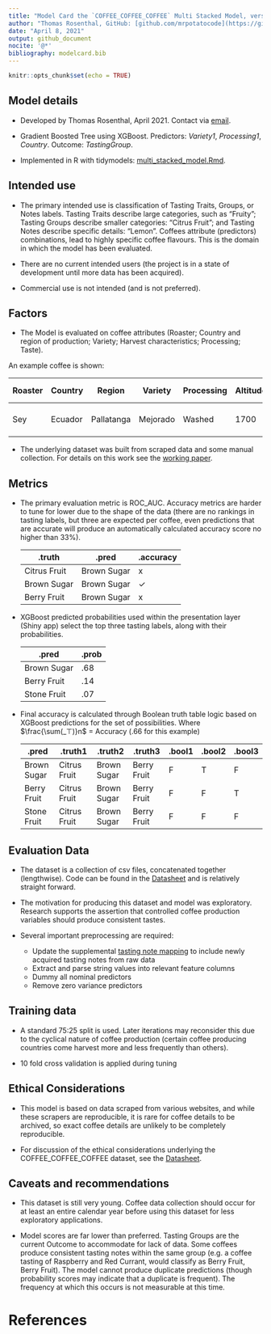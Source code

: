 ```yaml
---
title: "Model Card the `COFFEE_COFFEE_COFFEE` Multi Stacked Model, version 0.1"
author: "Thomas Rosenthal, GitHub: [github.com/mrpotatocode](https://github.com/mrpotatocode), "
date: "April 8, 2021"
output: github_document
nocite: '@*'
bibliography: modelcard.bib
---
```


```r
knitr::opts_chunk$set(echo = TRUE)
```

## Model details

- Developed by Thomas Rosenthal, April 2021. Contact via [email](t.rose.github@protonmail.com).

- Gradient Boosted Tree using XGBoost. Predictors: _Variety1_, _Processing1_, _Country_. Outcome: _TastingGroup_.

- Implemented in R with tidymodels: [multi_stacked_model.Rmd](https://github.com/mrpotatocode/COFFEE_COFFEE_COFFEE/blob/main/scripts/draft_multi_stacked_model.Rmd).

## Intended use

- The primary intended use is classification of Tasting Traits, Groups, or Notes labels. Tasting Traits describe large categories, such as "Fruity"; Tasting Groups describe smaller categories:	"Citrus Fruit"; and Tasting Notes describe specific details: "Lemon". Coffees attribute (predictors) combinations, lead to highly specific coffee flavours. This is the domain in which the model has been evaluated.

- There are no current intended users (the project is in a state of development until more data has been acquired). 

- Commercial use is not intended (and is not preferred).

## Factors

- The Model is evaluated on coffee attributes (Roaster; Country and region of production; Variety; Harvest characteristics; Processing; Taste).

An example coffee is shown:

  | Roaster | Country | Region     | Variety  | Processing | Altitude | Harvest                | Tasting Notes                 |
  |---------|---------|------------|----------|------------|----------|------------------------|-------------------------------|
  | Sey     | Ecuador | Pallatanga | Mejorado | Washed     | 1700     | July - September, 2019 | Bergamot, Jasmine, Lemongrass |

- The underlying dataset was built from scraped data and some manual collection.  For details on this work see the [working paper](https://github.com/mrpotatocode/COFFEE_COFFEE_COFFEE/tree/main/outputs/coffee paper.md).

## Metrics

- The primary evaluation metric is ROC_AUC. Accuracy metrics are harder to tune for lower due to the shape of the data (there are no rankings in tasting labels, but three are expected per coffee, even predictions that are accurate will produce an automatically calculated accuracy score no higher than 33%).

  | .truth       | .pred       | .accuracy |
  |--------------|-------------|-----------|
  | Citrus Fruit | Brown Sugar |         x |
  | Brown Sugar  | Brown Sugar |         ✓ |
  | Berry Fruit  | Brown Sugar |         x |

- XGBoost predicted probabilities used within the presentation layer (Shiny app) select the top three tasting labels, along with their probabilities.

  | .pred       | .prob |
  |-------------|-------|
  | Brown Sugar |   .68 |
  | Berry Fruit |   .14 |
  | Stone Fruit |   .07 |

- Final accuracy is calculated through Boolean truth table logic based on XGBoost predictions for the set of possibilities. Where $\frac{\sum(_⊤)}n$ = Accuracy (.66 for this example)

  | .pred       | .truth1      | .truth2     | .truth3     | .bool1 | .bool2 | .bool3 |
  |-------------|--------------|-------------|-------------|--------|--------|--------|
  | Brown Sugar | Citrus Fruit | Brown Sugar | Berry Fruit | F      | T      | F      |
  | Berry Fruit | Citrus Fruit | Brown Sugar | Berry Fruit | F      | F      | T      |
  | Stone Fruit | Citrus Fruit | Brown Sugar | Berry Fruit | F      | F      | F      |

## Evaluation Data 

- The dataset is a collection of csv files, concatenated together (lengthwise). Code can be found in the [Datasheet](https://github.com/mrpotatocode/COFFEE_COFFEE_COFFEE/blob/main/journal/Week8/DataSheet-0.1.md) and is relatively straight forward.

- The motivation for producing this dataset and model was exploratory. Research supports the assertion that controlled coffee production variables should produce consistent tastes.

- Several important preprocessing are required:
  - Update the supplemental [tasting note mapping](https://github.com/mrpotatocode/COFFEE_COFFEE_COFFEE/tree/main/inputs/data/Conformed) to include newly acquired tasting notes from raw data
  - Extract and parse string values into relevant feature columns
  - Dummy all nominal predictors
  - Remove zero variance predictors

## Training data

- A standard 75:25 split is used. Later iterations may reconsider this due to the cyclical nature of coffee production (certain coffee producing countries come harvest more and less frequently than others).

- 10 fold cross validation is applied during tuning

## Ethical Considerations

- This model is based on data scraped from various websites, and while these scrapers are reproducible, it is rare for coffee details to be archived, so exact coffee details are unlikely to be completely reproducible.

- For discussion of the ethical considerations underlying the COFFEE_COFFEE_COFFEE dataset, see the [Datasheet](https://github.com/mrpotatocode/COFFEE_COFFEE_COFFEE/blob/main/journal/Week8/DataSheet-0.1.md).

## Caveats and recommendations

- This dataset is still very young. Coffee data collection should occur for at least an entire calendar year before using this dataset for less exploratory applications. 

- Model scores are far lower than preferred. Tasting Groups are the current Outcome to accommodate for lack of data. Some coffees produce consistent tasting notes within the same group (e.g. a coffee tasting of Raspberry and Red Currant, would classify as Berry Fruit, Berry Fruit). The model cannot produce duplicate predictions (though probability scores may indicate that a duplicate is frequent). The frequency at which this occurs is not measurable at this time. 

# References